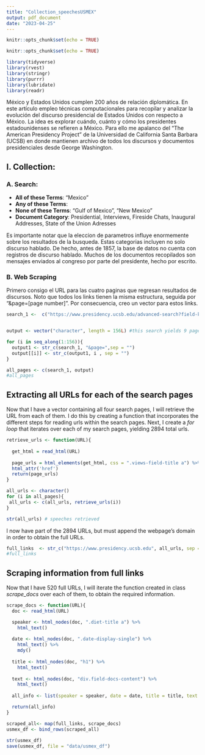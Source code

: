 ```yaml
---
title: "Collection_speechesUSMEX"
output: pdf_document
date: "2023-04-25"
---
```


```r
knitr::opts_chunk$set(echo = TRUE)
```


```r
knitr::opts_chunk$set(echo = TRUE)
```

```r
library(tidyverse)
library(rvest)
library(stringr)
library(purrr)
library(lubridate)
library(readr)
```

México y Estados Unidos cumplen 200 años de relación diplomática. En este artículo empleo técnicas computacionales para recopilar y analizar la evolución del discurso presidencial de Estados Unidos con respecto a México. La idea es explorar cuándo, cuánto y cómo los presidentes estadounidenses se refieren a México. Para ello me apalanco del "The American Presidency Project" de la Universidad de California Santa Barbara (UCSB) en donde mantienen archivo de todos los discursos y documentos presidenciales desde George Washington. 


## I. Collection: 

### A. Search: 


- **All of these Terms**: "Mexico"
- **Any of these Terms**:  
- **None of these Terms**: "Gulf of Mexico", "New Mexico"
- **Document Category**: Presidential, Interviews, Fireside Chats, Inaugural Addresses, State of the Union Adresses

Es importante notar que la eleccion de parametros influye enormemente sobre los resultados de la busqueda. Estas categorias incluyen no solo discurso hablado. De hecho, antes de 1857, la base de datos no cuenta con registros de discurso hablado. Muchos de los documentos recopilados son mensajes enviados al congreso por parte del presidente, hecho por escrito. 


### B. Web Scraping

Primero consigo el URL para las cuatro paginas que regresan resultados de discursos. Noto que todos los links tienen la misma estructura, seguida por "&page=[page number]". Por consecuencia, creo un vector para estos links. 

```r

search_1 <-  c("https://www.presidency.ucsb.edu/advanced-search?field-keywords=Mexico&field-keywords2=&field-keywords3=%22New%20Mexico%22%20%22Gulf%20of%20Mexico%22&from%5Bdate%5D=&to%5Bdate%5D=&person2=&category2%5B0%5D=406&category2%5B1%5D=74&category2%5B2%5D=53&category2%5B3%5D=46&category2%5B4%5D=45&items_per_page=25")


output <- vector("character", length = 156L) #this search yields 9 pages

for (i in seq_along(1:156)){
  output1 <- str_c(search_1, "&page=",sep = "")
  output[[i]] <- str_c(output1, i , sep = "") 
}

all_pages <- c(search_1, output)
#all_pages

```

## Extracting all URLs for each of the search pages

Now that I have a vector containing all four search pages, I will retrieve the URL from each of them. I do this by creating a function that incorporates the different steps for reading urls within the search pages. Next, I create a *for loop* that iterates over each of my search pages, yielding 2894 total urls. 

```r
retrieve_urls <- function(URL){
  
  get_html = read_html(URL)
  
  page_urls = html_elements(get_html, css = ".views-field-title a") %>% 
  html_attr('href')
  return(page_urls)
}

all_urls <- character()
for (i in all_pages){
 all_urls <- c(all_urls, retrieve_urls(i))
}

str(all_urls) # speeches retrieved

```

I now have part of the 2894 URLs, but must append the webpage's domain in order to obtain the full URLs. 

```r
full_links  <- str_c("https://www.presidency.ucsb.edu", all_urls, sep = "")
#full_links
```


## Scraping information from full links 

Now that I have 520 full URLs, I will iterate the function created in class *scrape_docs* over each of them, to obtain the required information. 

```r
scrape_docs <- function(URL){
  doc <- read_html(URL)

  speaker <- html_nodes(doc, ".diet-title a") %>% 
    html_text()
  
  date <- html_nodes(doc, ".date-display-single") %>%
    html_text() %>%
    mdy()
  
  title <- html_nodes(doc, "h1") %>%
    html_text()
  
  text <- html_nodes(doc, "div.field-docs-content") %>%
    html_text()
  
  all_info <- list(speaker = speaker, date = date, title = title, text = text)

  return(all_info)
}

scraped_all<- map(full_links, scrape_docs)
usmex_df <- bind_rows(scraped_all)
 
str(usmex_df)
save(usmex_df, file = "data/usmex_df")

```